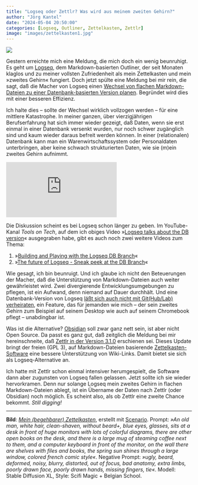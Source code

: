 ```yaml
---
title: "Logseq oder Zettlr? Was wird aus meinem zweiten Gehirn?"
author: "Jörg Kantel"
date: "2024-05-04 20:50:00"
categories: [Logseq, Outliner, Zettelkasten, Zettlr]
image: "images/zettelkasten1.jpg"
---
```


[![](images/zettelkasten1-b.jpg)](https://www.flickr.com/photos/schockwellenreiter/53589908454/)

Gestern erreichte mich eine Meldung, die mich doch ein wenig beunruhigt. Es geht um [Logseq](http://cognitiones.kantel-chaos-team.de/webworking/auszeichnungssprachen/logseq.html), dem Markdown-basierten Outliner, der seit Monaten klaglos und zu meiner vollsten Zufriedenheit als mein Zettelkasten und mein »zweites Gehirn« fungiert. Doch jetzt spülte eine Meldung bei mir rein, die sagt, daß die Macher von Logseq einen [Wechsel von flachen Markdown-Dateien zu einer Datenbank-basierten Version planen](https://discuss.logseq.com/t/why-the-database-version-and-how-its-going/26744). Begründet wird dies mit einer besseren Effizienz.

Ich halte dies -- sollte der Wechsel wirklich vollzogen werden -- für eine mittlere Katastrophe. In meiner ganzen, über vierzigjährigen Berufserfahrung hat sich immer wieder gezeigt, daß Daten, wenn sie erst einmal in einer Datenbank versenkt wurden, nur noch schwer zugänglich sind und kaum wieder daraus befreit werden können. In einer (relationalen) Datenbank kann man ein Warenwirtschaftssystem oder Personaldaten unterbringen, aber keine schwach strukturierten Daten, wie sie (m)ein zweites Gehirn aufnimmt.

<iframe class="if16_9" src="https://www.youtube.com/embed/gB2VvIKafZk?si=X3J4Osfo6Q5DJzvk" title="YouTube video player" frameborder="0" allow="accelerometer; autoplay; clipboard-write; encrypted-media; gyroscope; picture-in-picture; web-share" referrerpolicy="strict-origin-when-cross-origin" allowfullscreen></iframe>

Die Diskussion scheint es bei Logseq schon länger zu geben. Im YouTube-Kanal *Tools on Tech*, auf dem ich obiges Video »[Logseq talks about the DB version](https://www.youtube.com/watch?v=gB2VvIKafZk)« ausgegraben habe, gibt es auch noch zwei weitere Videos zum Thema:

1. »[Building and Playing with the Logseq DB Branch](https://www.youtube.com/watch?v=_5ynDqk54z4)«
2. »[The future of Logseq - Sneak peek at the DB Branch](https://www.youtube.com/watch?v=fRWwznJFkJM)«

Wie gesagt, ich bin beunruigt. Und ich glaube ich nicht den Beteuerungen der Macher, daß die Unterstützung von Markdown-Dateien auch weiter gewährleistet wird. Zwei divergierende Entwicklungsumgebungen zu pflegen, ist ein Aufwand, denn niemand auf Dauer durchhält. Und eine Datenbank-Version von Logseq [läßt sich auch nicht mit Git(Hub/Lab) verheiraten](https://www.youtube.com/watch?v=qgXjl1vcVYo), ein Feature, das für jemanden wie mich -- der sein zweites Gehirn zum Beispiel auf seinem Desktop wie auch auf seinem Chromebook pflegt -- unabdingbar ist.

Was ist die Alternative? [Obsidian](http://cognitiones.kantel-chaos-team.de/webworking/auszeichnungssprachen/obsidian.html) soll zwar ganz nett sein, ist aber nicht Open Source. Da passt es ganz gut, daß zeitglich die Meldung bei mir hereinschneite, daß [Zettlr in der Version 3.1.0](https://github.com/Zettlr/Zettlr/releases/tag/v3.1.0) erschienen sei. Dieses Update bringt der freien (GPL&nbsp;3), auf Markdown-Dateien basierende [Zettelkasten-Software](http://cognitiones.kantel-chaos-team.de/webworking/auszeichnungssprachen/zettlr.html) eine bessere Unterstützung von Wiki-Links. Damit bietet sie sich als Logseq-Alternative an.

Ich hatte mit Zettlr schon einmal intensiver herumgespielt, die Software dann aber zugunsten von Logseq fallen gelassen. Jetzt sollte ich sie wieder hervorkramen. Denn nur solange Logseq mein zweites Gehirn in flachen Markdown-Dateien ablegt, ist ein Übername der Daten nach Zettlr (oder Obsidian) noch möglich. Es scheint also, als ob Zettlr eine zweite Chance bekommt. *Still digging!*

---

**Bild**: *[Mein (begehbarer) Zettelkasten](https://www.flickr.com/photos/schockwellenreiter/53589908454/)*, erstellt mit [Scenario](http://cognitiones.kantel-chaos-team.de/technikgeschichte/rechnerundnetze/scenario.html). Prompt: *»An old man, white hair, clean-shaven, without beard+, blue eyes, glasses, sits at a desk in front of huge monitors with lots of colorful diagrams, there are other open books on the desk, and there is a large mug of steaming coffee next to them, and a computer keyboard in front of the monitor, on the wall there are shelves with files and books, the spring sun shines through a large window, colored french comic style«*. Negative Prompt: *»ugly, beard, deformed, noisy, blurry, distorted, out of focus, bad anatomy, extra limbs, poorly drawn face, poorly drawn hands, missing fingers, tie«*. Modell: Stable Diffusion XL, Style: Scifi Magic + Belgian School.